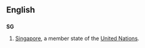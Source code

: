 ==English==
==={{abbreviation}}===
'''SG'''
#[[Singapore]], a member state of the [[United Nations]].